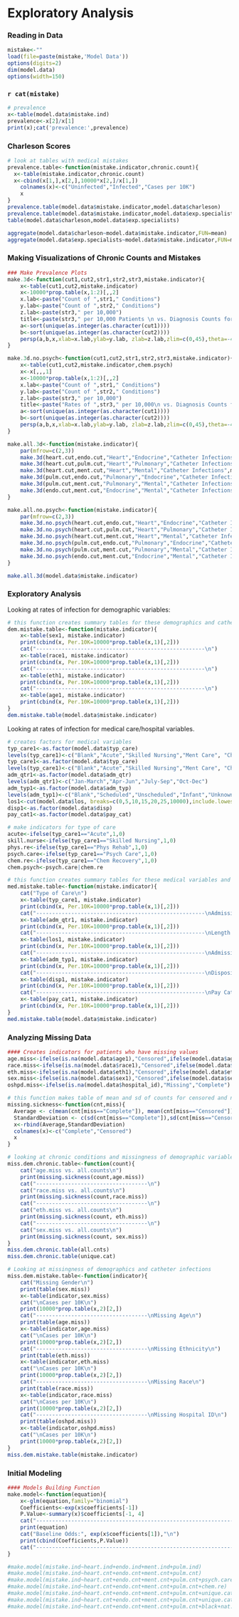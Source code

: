 Exploratory Analysis
========================================================

### Reading in Data

```r
mistake<-""
load(file=paste(mistake,'Model Data'))
options(digits=2)
dim(model.data)
options(width=150)
```

### `r cat(mistake)`

```r
# prevalence
x<-table(model.data$mistake.ind)
prevalence<-x[2]/x[1]
print(x);cat('prevalence:',prevalence)
```

### Charleson Scores

```r
# look at tables with medical mistakes
prevalence.table<-function(mistake.indicator,chronic.count){
  x<-table(mistake.indicator,chronic.count)
  x<-cbind(x[1,],x[2,],10000*x[2,]/x[1,])
	colnames(x)<-c("Uninfected","Infected","Cases per 10K")
	x
}
prevalence.table(model.data$mistake.indicator,model.data$charleson)
prevalence.table(model.data$mistake.indicator,model.data$exp.specialists)
table(model.data$charleson,model.data$exp.specialists)

aggregate(model.data$charleson~model.data$mistake.indicator,FUN=mean)
aggregate(model.data$exp.specialists~model.data$mistake.indicator,FUN=mean)

```

### Making Visualizations of Chronic Counts and Mistakes

```r
### Make Prevalence Plots
make.3d<-function(cut1,cut2,str1,str2,str3,mistake.indicator){
	x<-table(cut1,cut2,mistake.indicator)
	x<-10000*prop.table(x,1:2)[,,2]
	x.lab<-paste("Count of ",str1," Conditions")
	y.lab<-paste("Count of ",str2," Conditions")
	z.lab<-paste(str3," per 10,000")
	title<-paste(str3," per 10,000 Patients \n vs. Diagnosis Counts for ", str1," and ",str2," Conditions")
	a<-sort(unique(as.integer(as.character(cut1))))
	b<-sort(unique(as.integer(as.character(cut2))))
	persp(a,b,x,xlab=x.lab,ylab=y.lab, zlab=z.lab,zlim=c(0,45),theta=-45,phi=15,ticktype="detailed",ltheta = 90, lphi = 0,shade = .5,col="lightblue",main=title)
}

make.3d.no.psych<-function(cut1,cut2,str1,str2,str3,mistake.indicator){
	x<-table(cut1,cut2,mistake.indicator,chem.psych)
	x<-x[,,,1]
	x<-10000*prop.table(x,1:2)[,,2]
	x.lab<-paste("Count of ",str1," Conditions")
	y.lab<-paste("Count of ",str2," Conditions")
	z.lab<-paste(str3," per 10,000")
	title<-paste("Rates of ",str3," per 10,000\n vs. Diagnosis Counts for ", str1," and ",str2," Conditions")
	a<-sort(unique(as.integer(as.character(cut1))))
	b<-sort(unique(as.integer(as.character(cut2))))
	persp(a,b,x,xlab=x.lab,ylab=y.lab, zlab=z.lab,zlim=c(0,45),theta=-45,phi=15,ticktype="detailed",ltheta = 90, lphi = 0,shade = .5,col="lightblue",main=title)
}

make.all.3d<-function(mistake.indicator){
	par(mfrow=c(2,3))
	make.3d(heart.cut,endo.cut,"Heart","Endocrine","Catheter Infections",mistake.indicator)
	make.3d(heart.cut,pulm.cut,"Heart","Pulmonary","Catheter Infections",mistake.indicator)
	make.3d(heart.cut,ment.cut,"Heart","Mental","Catheter Infections",mistake.indicator)
	make.3d(pulm.cut,endo.cut,"Pulmonary","Endocrine","Catheter Infections",mistake.indicator)
	make.3d(pulm.cut,ment.cut,"Pulmonary","Mental","Catheter Infections",mistake.indicator)
	make.3d(endo.cut,ment.cut,"Endocrine","Mental","Catheter Infections",mistake.indicator)
}

make.all.no.psych<-function(mistake.indicator){
	par(mfrow=c(2,3))
	make.3d.no.psych(heart.cut,endo.cut,"Heart","Endocrine","Catheter Infections",mistake.indicator)
	make.3d.no.psych(heart.cut,pulm.cut,"Heart","Pulmonary","Catheter Infections",mistake.indicator)
	make.3d.no.psych(heart.cut,ment.cut,"Heart","Mental","Catheter Infections",mistake.indicator)
	make.3d.no.psych(pulm.cut,endo.cut,"Pulmonary","Endocrine","Catheter Infections",mistake.indicator)
	make.3d.no.psych(pulm.cut,ment.cut,"Pulmonary","Mental","Catheter Infections",mistake.indicator)
	make.3d.no.psych(endo.cut,ment.cut,"Endocrine","Mental","Catheter Infections",mistake.indicator)
}

make.all.3d(model.data$mistake.indicator)
```


### Exploratory Analysis

Looking at rates of infection for demographic variables:

```r
# this function creates summary tables for these demographics and catheter infections
dem.mistake.table<-function(mistake.indicator){
	x<-table(sex1, mistake.indicator)
	print(cbind(x, Per.10K=10000*prop.table(x,1)[,2]))
	cat("-----------------------------------------------------\n")
	x<-table(race1, mistake.indicator)
	print(cbind(x, Per.10K=10000*prop.table(x,1)[,2]))
	cat("-----------------------------------------------------\n")
	x<-table(eth1, mistake.indicator)
	print(cbind(x, Per.10K=10000*prop.table(x,1)[,2]))
	cat("-----------------------------------------------------\n")
	x<-table(age1, mistake.indicator)
	print(cbind(x, Per.10K=10000*prop.table(x,1)[,2]))
}
dem.mistake.table(model.data$mistake.indicator)
```

Looking at rates of infection for medical care/hospital variables.

```r
# creates factors for medical variables
typ_care1<-as.factor(model.data$typ_care)
levels(typ_care1)<-c("Blank","Acute","Skilled Nursing","Ment Care", "Chem Recovery", "Phys Rehab")
typ_care1<-as.factor(model.data$typ_care)
levels(typ_care1)<-c("Blank","Acute","Skilled Nursing","Ment Care", "Chem Recovery", "Phys Rehab")
adm_qtr1<-as.factor(model.data$adm_qtr)
levels(adm_qtr1)<-c("Jan-March","Apr-Jun","July-Sep","Oct-Dec")
adm_typ1<-as.factor(model.data$adm_typ)
levels(adm_typ1)<-c("Blank","Scheduled","Unscheduled","Infant","Unknown")
los1<-cut(model.data$los, breaks=c(0,5,10,15,20,25,10000),include.lowest=T,ordered_result=T)
disp1<-as.factor(model.data$disp)
pay_cat1<-as.factor(model.data$pay_cat)

# make indicators for type of care
acute<-ifelse(typ_care1=="Acute",1,0)
skill.nurse<-ifelse(typ_care1=="Skilled Nursing",1,0)
phys.re<-ifelse(typ_care1=="Phys Rehab",1,0)
psych.care<-ifelse(typ_care1=="Psych Care",1,0)
chem.re<-ifelse(typ_care1=="Chem Recovery",1,0)
chem.psych<-psych.care|chem.re

# this function creates summary tables for these medical variables and catheter infections
med.mistake.table<-function(mistake.indicator){
	cat("Type of Care\n")
	x<-table(typ_care1, mistake.indicator)
	print(cbind(x, Per.10K=10000*prop.table(x,1)[,2]))
	cat("-----------------------------------------------------\nAdmission Quarter\n")
	x<-table(adm_qtr1, mistake.indicator)
	print(cbind(x, Per.10K=10000*prop.table(x,1)[,2]))	
	cat("-----------------------------------------------------\nLength of Stay\n")
	x<-table(los1, mistake.indicator)
	print(cbind(x, Per.10K=10000*prop.table(x,1)[,2]))	
	cat("-----------------------------------------------------\nAdmission Type\n")
	x<-table(adm_typ1, mistake.indicator)
	print(cbind(x, Per.10K=10000*prop.table(x,1)[,2]))	
	cat("-----------------------------------------------------\nDisposition\n")
	x<-table(disp1, mistake.indicator)
	print(cbind(x, Per.10K=10000*prop.table(x,1)[,2]))	
	cat("-----------------------------------------------------\nPay Category\n")
	x<-table(pay_cat1, mistake.indicator)
	print(cbind(x, Per.10K=10000*prop.table(x,1)[,2]))	
}
med.mistake.table(model.data$mistake.indicator)
```

### Analyzing Missing Data

```r
#### Creates indicators for patients who have missing values
age.miss<-ifelse(is.na(model.data$age1),"Censored",ifelse(model.data$agecat20==0,"Missing","Complete"))
race.miss<-ifelse(is.na(model.data$race1),"Censored",ifelse(model.data$race %in% c(0,6),"Missing","Complete"))
eth.miss<-ifelse(is.na(model.data$eth1),"Censored",ifelse(model.data$ethncty %in% c(0,3),"Missing","Complete"))
sex.miss<-ifelse(is.na(model.data$sex1),"Censored",ifelse(model.data$sex==4,"Missing","Complete"))
oshpd.miss<-ifelse(is.na(model.data$hospital_id),"Missing","Complete")

# this function makes table of mean and sd of counts for censored and non-censored patients
missing.sickness<-function(cnt,miss){
  Average <- c(mean(cnt[miss=="Complete"]), mean(cnt[miss=="Censored"]))
  StandardDeviation <- c(sd(cnt[miss=="Complete"]),sd(cnt[miss=="Censored"]))
  x<-rbind(Average,StandardDeviation)
  colnames(x)<-c("Complete","Censored")
  x
}

# looking at chronic conditions and missingness of demographic variables
miss.dem.chronic.table<-function(count){
	cat("age.miss vs. all.counts\n")
	print(missing.sickness(count,age.miss))
	cat("-----------------------------------\n")
	cat("race.miss vs. all.counts\n")
	print(missing.sickness(count,race.miss))
	cat("-----------------------------------\n")
	cat("eth.miss vs. all.counts\n")
	print(missing.sickness(count, eth.miss))
	cat("-----------------------------------\n")
	cat("sex.miss vs. all.counts\n")
	print(missing.sickness(count, sex.miss))
}
miss.dem.chronic.table(all.cnts)
miss.dem.chronic.table(unique.cat)

# Looking at missingness of demographics and catheter infections
miss.dem.mistake.table<-function(indicator){
	cat("Missing Gender\n")
	print(table(sex.miss))
	x<-table(indicator,sex.miss)
	cat("\nCases per 10K\n")
	print(10000*prop.table(x,2)[2,])
	cat("-----------------------------------\nMissing Age\n")
	print(table(age.miss))
	x<-table(indicator,age.miss)
	cat("\nCases per 10K\n")
	print(10000*prop.table(x,2)[2,])
	cat("-----------------------------------\nMissing Ethnicity\n")
	print(table(eth.miss))
	x<-table(indicator,eth.miss)
	cat("\nCases per 10K\n")
	print(10000*prop.table(x,2)[2,])
	cat("-----------------------------------\nMissing Race\n")
	print(table(race.miss))
	x<-table(indicator,race.miss)
	cat("\nCases per 10K\n")
	print(10000*prop.table(x,2)[2,])
	cat("-----------------------------------\nMissing Hospital ID\n")
	print(table(oshpd.miss))
	x<-table(indicator,oshpd.miss)
	cat("\nCases per 10K\n")
	print(10000*prop.table(x,2)[2,])
}
miss.dem.mistake.table(mistake.indicator)
```

### Initial Modeling

```r
#### Models Building Function
make.model<-function(equation){
	x<-glm(equation,family="binomial")
	Coefficients<-exp(x$coefficients[-1])
	P.Value<-summary(x)$coefficients[-1, 4]
	cat("--------------------------------------------------------------------------\n")
	print(equation)
	cat("Baseline Odds:", exp(x$coefficients[1]),"\n")
	print(cbind(Coefficients,P.Value))
	cat("--------------------------------------------------------------------------\n")
}

#make.model(mistake.ind~heart.ind+endo.ind+ment.ind+pulm.ind)
#make.model(mistake.ind~heart.cnt+endo.cnt+ment.cnt+pulm.cnt)
#make.model(mistake.ind~heart.cnt+endo.cnt+ment.cnt+pulm.cnt+psych.care)
#make.model(mistake.ind~heart.cnt+endo.cnt+ment.cnt+pulm.cnt+chem.re)
#make.model(mistake.ind~heart.cnt+endo.cnt+ment.cnt+pulm.cnt+unique.cat)
#make.model(mistake.ind~heart.cnt+endo.cnt+ment.cnt+pulm.cnt+unique.cat)
#make.model(mistake.ind~heart.cnt+endo.cnt+ment.cnt+pulm.cnt+black+nat.amer+asian.pi+other.race+hispanic+male)
```